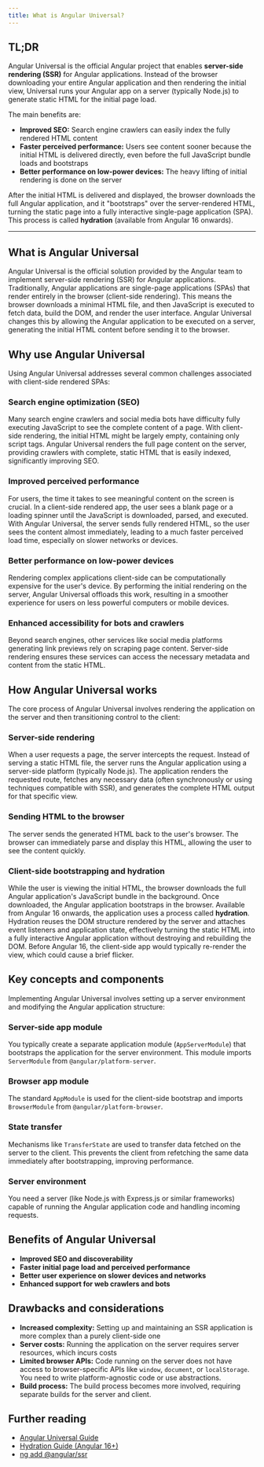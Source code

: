 ```yaml
---
title: What is Angular Universal?
---
```


## TL;DR

Angular Universal is the official Angular project that enables **server-side rendering (SSR)** for Angular applications. Instead of the browser downloading your entire Angular application and then rendering the initial view, Universal runs your Angular app on a server (typically Node.js) to generate static HTML for the initial page load.

The main benefits are:

- **Improved SEO:** Search engine crawlers can easily index the fully rendered HTML content
- **Faster perceived performance:** Users see content sooner because the initial HTML is delivered directly, even before the full JavaScript bundle loads and bootstraps
- **Better performance on low-power devices:** The heavy lifting of initial rendering is done on the server

After the initial HTML is delivered and displayed, the browser downloads the full Angular application, and it "bootstraps" over the server-rendered HTML, turning the static page into a fully interactive single-page application (SPA). This process is called **hydration** (available from Angular 16 onwards).

---

## What is Angular Universal

Angular Universal is the official solution provided by the Angular team to implement server-side rendering (SSR) for Angular applications. Traditionally, Angular applications are single-page applications (SPAs) that render entirely in the browser (client-side rendering). This means the browser downloads a minimal HTML file, and then JavaScript is executed to fetch data, build the DOM, and render the user interface. Angular Universal changes this by allowing the Angular application to be executed on a server, generating the initial HTML content before sending it to the browser.

## Why use Angular Universal

Using Angular Universal addresses several common challenges associated with client-side rendered SPAs:

### Search engine optimization (SEO)

Many search engine crawlers and social media bots have difficulty fully executing JavaScript to see the complete content of a page. With client-side rendering, the initial HTML might be largely empty, containing only script tags. Angular Universal renders the full page content on the server, providing crawlers with complete, static HTML that is easily indexed, significantly improving SEO.

### Improved perceived performance

For users, the time it takes to see meaningful content on the screen is crucial. In a client-side rendered app, the user sees a blank page or a loading spinner until the JavaScript is downloaded, parsed, and executed. With Angular Universal, the server sends fully rendered HTML, so the user sees the content almost immediately, leading to a much faster perceived load time, especially on slower networks or devices.

### Better performance on low-power devices

Rendering complex applications client-side can be computationally expensive for the user's device. By performing the initial rendering on the server, Angular Universal offloads this work, resulting in a smoother experience for users on less powerful computers or mobile devices.

### Enhanced accessibility for bots and crawlers

Beyond search engines, other services like social media platforms generating link previews rely on scraping page content. Server-side rendering ensures these services can access the necessary metadata and content from the static HTML.

## How Angular Universal works

The core process of Angular Universal involves rendering the application on the server and then transitioning control to the client:

### Server-side rendering

When a user requests a page, the server intercepts the request. Instead of serving a static HTML file, the server runs the Angular application using a server-side platform (typically Node.js). The application renders the requested route, fetches any necessary data (often synchronously or using techniques compatible with SSR), and generates the complete HTML output for that specific view.

### Sending HTML to the browser

The server sends the generated HTML back to the user's browser. The browser can immediately parse and display this HTML, allowing the user to see the content quickly.

### Client-side bootstrapping and hydration

While the user is viewing the initial HTML, the browser downloads the full Angular application's JavaScript bundle in the background. Once downloaded, the Angular application bootstraps in the browser. Available from Angular 16 onwards, the application uses a process called **hydration**. Hydration reuses the DOM structure rendered by the server and attaches event listeners and application state, effectively turning the static HTML into a fully interactive Angular application without destroying and rebuilding the DOM. Before Angular 16, the client-side app would typically re-render the view, which could cause a brief flicker.

## Key concepts and components

Implementing Angular Universal involves setting up a server environment and modifying the Angular application structure:

### Server-side app module

You typically create a separate application module (`AppServerModule`) that bootstraps the application for the server environment. This module imports `ServerModule` from `@angular/platform-server`.

### Browser app module

The standard `AppModule` is used for the client-side bootstrap and imports `BrowserModule` from `@angular/platform-browser`.

### State transfer

Mechanisms like `TransferState` are used to transfer data fetched on the server to the client. This prevents the client from refetching the same data immediately after bootstrapping, improving performance.

### Server environment

You need a server (like Node.js with Express.js or similar frameworks) capable of running the Angular application code and handling incoming requests.

## Benefits of Angular Universal

- **Improved SEO and discoverability**
- **Faster initial page load and perceived performance**
- **Better user experience on slower devices and networks**
- **Enhanced support for web crawlers and bots**

## Drawbacks and considerations

- **Increased complexity:** Setting up and maintaining an SSR application is more complex than a purely client-side one
- **Server costs:** Running the application on the server requires server resources, which incurs costs
- **Limited browser APIs:** Code running on the server does not have access to browser-specific APIs like `window`, `document`, or `localStorage`. You need to write platform-agnostic code or use abstractions.
- **Build process:** The build process becomes more involved, requiring separate builds for the server and client.

## Further reading

- [Angular Universal Guide](https://angular.dev/guide/ssr)
- [Hydration Guide (Angular 16+)](https://angular.dev/guide/hydration)
- [ng add @angular/ssr](https://angular.dev/tools/cli/ssr)

